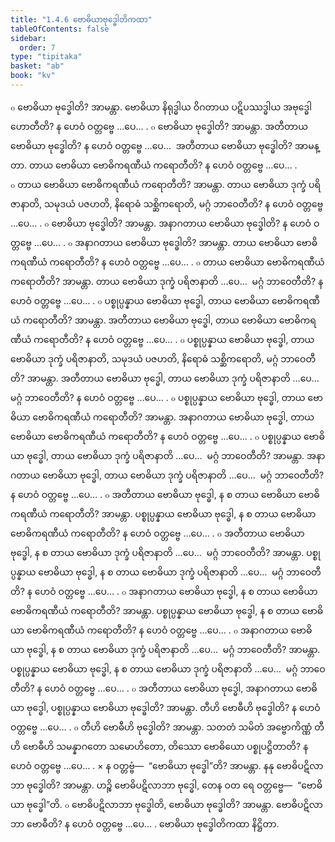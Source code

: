 ```yaml
---
title: "1.4.6 ဗောဓိယာဗုဒ္ဓေါတိကထာ"
tableOfContents: false
sidebar:
  order: 7
type: "tipitaka"
basket: "ab"
book: "kv"
---
```



<DynamicBreadcrumb />

<Division number="398" book="kv">

<Paragraph number="1363" book="kv">
๐ ဗောဓိယာ ဗုဒ္ဓေါတိ? အာမန္တာ. ဗောဓိယာ နိရုဒ္ဓါယ ဝိဂတာယ ပဋိပဿဒ္ဓါယ အဗုဒ္ဓေါ ဟောတီတိ? န ဟေဝံ ဝတ္တဗ္ဗေ …ပေ… .
</Paragraph>

<Paragraph number="1364" book="kv">
๐ ဗောဓိယာ ဗုဒ္ဓေါတိ? အာမန္တာ. အတီတာယ ဗောဓိယာ ဗုဒ္ဓေါတိ? န ဟေဝံ ဝတ္တဗ္ဗေ …ပေ…  အတီတာယ ဗောဓိယာ ဗုဒ္ဓေါတိ? အာမန္တာ. တာယ ဗောဓိယာ ဗောဓိကရဏီယံ ကရောတီတိ? န ဟေဝံ ဝတ္တဗ္ဗေ …ပေ… .
</Paragraph>

<Paragraph number="1365" book="kv">
๐ တာယ ဗောဓိယာ ဗောဓိကရဏီယံ ကရောတီတိ? အာမန္တာ. တာယ ဗောဓိယာ ဒုက္ခံ ပရိဇာနာတိ, သမုဒယံ ပဇဟတိ, နိရောဓံ သစ္ဆိကရောတိ, မဂ္ဂံ ဘာဝေတီတိ? န ဟေဝံ ဝတ္တဗ္ဗေ …ပေ… .
</Paragraph>

<Paragraph number="1366" book="kv">
๐ ဗောဓိယာ ဗုဒ္ဓေါတိ? အာမန္တာ. အနာဂတာယ ဗောဓိယာ ဗုဒ္ဓေါတိ? န ဟေဝံ ဝတ္တဗ္ဗေ …ပေ… .
</Paragraph>

<Paragraph number="1367" book="kv">
๐ အနာဂတာယ ဗောဓိယာ ဗုဒ္ဓေါတိ? အာမန္တာ. တာယ ဗောဓိယာ ဗောဓိကရဏီယံ ကရောတီတိ? န ဟေဝံ ဝတ္တဗ္ဗေ …ပေ… .
</Paragraph>

<Paragraph number="1368" book="kv">
๐ တာယ ဗောဓိယာ ဗောဓိကရဏီယံ ကရောတီတိ? အာမန္တာ. တာယ ဗောဓိယာ ဒုက္ခံ ပရိဇာနာတိ …ပေ…  မဂ္ဂံ ဘာဝေတီတိ? န ဟေဝံ ဝတ္တဗ္ဗေ …ပေ… .
</Paragraph>

<Paragraph number="1369" book="kv">
๐ ပစ္စုပ္ပန္နာယ ဗောဓိယာ ဗုဒ္ဓေါ, တာယ ဗောဓိယာ ဗောဓိကရဏီယံ ကရောတီတိ? အာမန္တာ. အတီတာယ ဗောဓိယာ ဗုဒ္ဓေါ, တာယ ဗောဓိယာ ဗောဓိကရဏီယံ ကရောတီတိ? န ဟေဝံ ဝတ္တဗ္ဗေ …ပေ… .
</Paragraph>

<Paragraph number="1370" book="kv">
๐ ပစ္စုပ္ပန္နာယ ဗောဓိယာ ဗုဒ္ဓေါ, တာယ ဗောဓိယာ ဒုက္ခံ ပရိဇာနာတိ, သမုဒယံ ပဇဟတိ, နိရောဓံ သစ္ဆိကရောတိ, မဂ္ဂံ ဘာဝေတီတိ? အာမန္တာ. အတီတာယ ဗောဓိယာ ဗုဒ္ဓေါ, တာယ ဗောဓိယာ ဒုက္ခံ ပရိဇာနာတိ …ပေ…  မဂ္ဂံ ဘာဝေတီတိ? န ဟေဝံ ဝတ္တဗ္ဗေ …ပေ… .
</Paragraph>

<Paragraph number="1371" book="kv">
๐ ပစ္စုပ္ပန္နာယ ဗောဓိယာ ဗုဒ္ဓေါ, တာယ ဗောဓိယာ ဗောဓိကရဏီယံ ကရောတီတိ? အာမန္တာ. အနာဂတာယ ဗောဓိယာ ဗုဒ္ဓေါ, တာယ ဗောဓိယာ ဗောဓိကရဏီယံ ကရောတီတိ? န ဟေဝံ ဝတ္တဗ္ဗေ …ပေ… .
</Paragraph>

<Paragraph number="1372" book="kv">
๐ ပစ္စုပ္ပန္နာယ ဗောဓိယာ ဗုဒ္ဓေါ, တာယ ဗောဓိယာ ဒုက္ခံ ပရိဇာနာတိ …ပေ…  မဂ္ဂံ ဘာဝေတီတိ? အာမန္တာ. အနာဂတာယ ဗောဓိယာ ဗုဒ္ဓေါ, တာယ ဗောဓိယာ ဒုက္ခံ ပရိဇာနာတိ …ပေ…  မဂ္ဂံ ဘာဝေတီတိ? န ဟေဝံ ဝတ္တဗ္ဗေ …ပေ… .
</Paragraph>

<Paragraph number="1373" book="kv">
๐ အတီတာယ ဗောဓိယာ ဗုဒ္ဓေါ, န စ တာယ ဗောဓိယာ ဗောဓိကရဏီယံ ကရောတီတိ? အာမန္တာ. ပစ္စုပ္ပန္နာယ ဗောဓိယာ ဗုဒ္ဓေါ, န စ တာယ ဗောဓိယာ ဗောဓိကရဏီယံ ကရောတီတိ? န ဟေဝံ ဝတ္တဗ္ဗေ …ပေ… .
</Paragraph>

<Paragraph number="1374" book="kv">
๐ အတီတာယ ဗောဓိယာ ဗုဒ္ဓေါ, န စ တာယ ဗောဓိယာ ဒုက္ခံ ပရိဇာနာတိ …ပေ…  မဂ္ဂံ ဘာဝေတီတိ? အာမန္တာ. ပစ္စုပ္ပန္နာယ ဗောဓိယာ ဗုဒ္ဓေါ, န စ တာယ ဗောဓိယာ ဒုက္ခံ ပရိဇာနာတိ …ပေ…  မဂ္ဂံ ဘာဝေတီတိ? န ဟေဝံ ဝတ္တဗ္ဗေ …ပေ… .
</Paragraph>

<Paragraph number="1375" book="kv">
๐ အနာဂတာယ ဗောဓိယာ ဗုဒ္ဓေါ, န စ တာယ ဗောဓိယာ ဗောဓိကရဏီယံ ကရောတီတိ? အာမန္တာ. ပစ္စုပ္ပန္နာယ ဗောဓိယာ ဗုဒ္ဓေါ, န စ တာယ ဗောဓိယာ ဗောဓိကရဏီယံ ကရောတီတိ? န ဟေဝံ ဝတ္တဗ္ဗေ …ပေ… .
</Paragraph>

<Paragraph number="1376" book="kv">
๐ အနာဂတာယ ဗောဓိယာ ဗုဒ္ဓေါ, န စ တာယ ဗောဓိယာ ဒုက္ခံ ပရိဇာနာတိ …ပေ…  မဂ္ဂံ ဘာဝေတီတိ? အာမန္တာ. ပစ္စုပ္ပန္နာယ ဗောဓိယာ ဗုဒ္ဓေါ, န စ တာယ ဗောဓိယာ ဒုက္ခံ ပရိဇာနာတိ …ပေ…  မဂ္ဂံ ဘာဝေတီတိ? န ဟေဝံ ဝတ္တဗ္ဗေ …ပေ… .
</Paragraph>

</Division>
<Division number="399" book="kv">

<Paragraph number="1377" book="kv">
๐ အတီတာယ ဗောဓိယာ ဗုဒ္ဓေါ, အနာဂတာယ ဗောဓိယာ ဗုဒ္ဓေါ, ပစ္စုပ္ပန္နာယ ဗောဓိယာ ဗုဒ္ဓေါတိ? အာမန္တာ. တီဟိ ဗောဓီဟိ ဗုဒ္ဓေါတိ? န ဟေဝံ ဝတ္တဗ္ဗေ …ပေ… .
</Paragraph>

<Paragraph number="1378" book="kv">
๐ တီဟိ ဗောဓီဟိ ဗုဒ္ဓေါတိ? အာမန္တာ. သတတံ သမိတံ အဗ္ဗောကိဏ္ဏံ တီဟိ ဗောဓီဟိ သမန္နာဂတော သမောဟိတော, တိဿော ဗောဓိယော ပစ္စုပဋ္ဌိတာတိ? န ဟေဝံ ဝတ္တဗ္ဗေ …ပေ… .
</Paragraph>

<Paragraph number="1379" book="kv">
× န ဝတ္တဗ္ဗံ—  “ဗောဓိယာ ဗုဒ္ဓေါ”တိ? အာမန္တာ. နနု ဗောဓိပဋိလာဘာ ဗုဒ္ဓေါတိ? အာမန္တာ. ဟဉ္စိ ဗောဓိပဋိလာဘာ ဗုဒ္ဓေါ, တေန ဝတ ရေ ဝတ္တဗ္ဗေ—  “ဗောဓိယာ ဗုဒ္ဓေါ”တိ.
</Paragraph>

<Paragraph number="1380" book="kv">
๐ ဗောဓိပဋိလာဘာ ဗုဒ္ဓေါတိ, ဗောဓိယာ ဗုဒ္ဓေါတိ? အာမန္တာ. ဗောဓိပဋိလာဘာ ဗောဓီတိ? န ဟေဝံ ဝတ္တဗ္ဗေ …ပေ… .

</Paragraph>
</Division>

<Paragraph number="1381" type="center" book="kv">
ဗောဓိယာ ဗုဒ္ဓေါတိကထာ နိဋ္ဌိတာ.
</Paragraph>